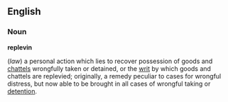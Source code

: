 ==English==
===Noun===
'''replevin'''

(''law'') a personal action which lies <!--correct???--> to recover possession of goods and [[chattel]]s wrongfully taken or detained, or the [[writ]] by which goods and chattels are replevied; <!--this could do with being wikified, but what is the verb?  replevy?  replevie? --> originally, a remedy peculiar to cases for wrongful distress, but now able to be brought in all cases of wrongful taking or [[detention]].